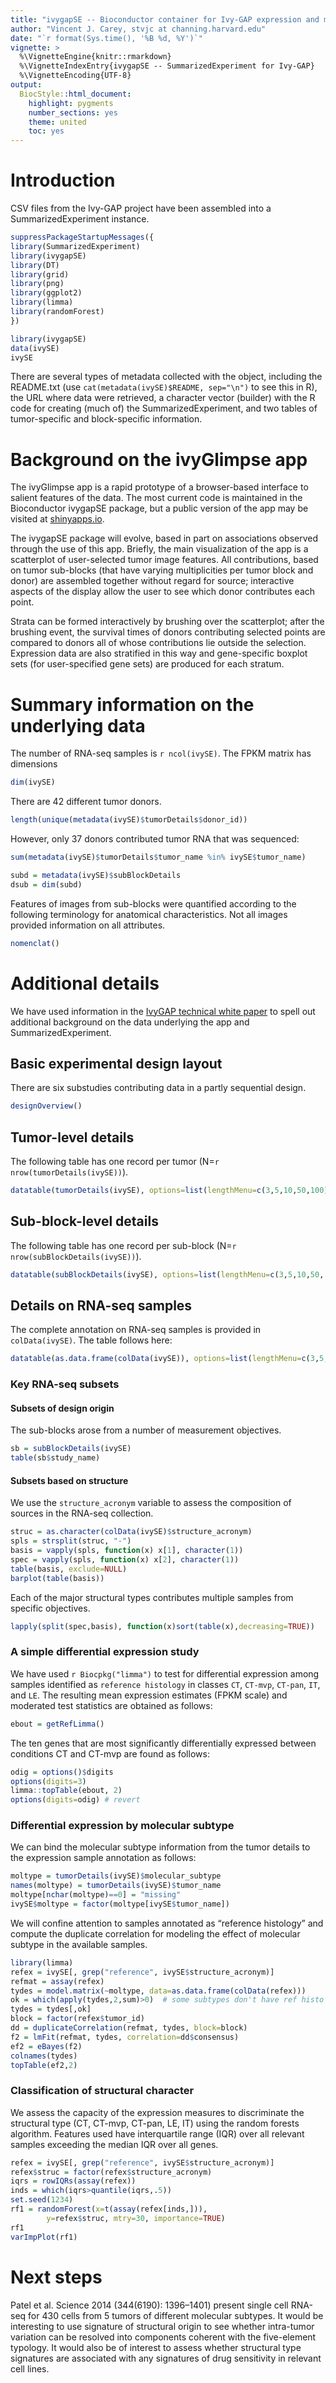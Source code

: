 ```yaml
---
title: "ivygapSE -- Bioconductor container for Ivy-GAP expression and metadata"
author: "Vincent J. Carey, stvjc at channing.harvard.edu"
date: "`r format(Sys.time(), '%B %d, %Y')`"
vignette: >
  %\VignetteEngine{knitr::rmarkdown}
  %\VignetteIndexEntry{ivygapSE -- SummarizedExperiment for Ivy-GAP}
  %\VignetteEncoding{UTF-8}
output:
  BiocStyle::html_document:
    highlight: pygments
    number_sections: yes
    theme: united
    toc: yes
---
```


# Introduction

CSV files from the Ivy-GAP project have been assembled into a SummarizedExperiment instance.
```r
suppressPackageStartupMessages({
library(SummarizedExperiment)
library(ivygapSE)
library(DT)
library(grid)
library(png)
library(ggplot2)
library(limma)
library(randomForest)
})
```
```r
library(ivygapSE)
data(ivySE)
ivySE
```
There are several types of metadata collected with the object, including the
README.txt (use `cat(metadata(ivySE)$README, sep="\n")` to see this in R),
the URL where data were retrieved, 
a character vector (builder) with the R code for creating (much of) the SummarizedExperiment, 
and two tables of tumor-specific and
block-specific information.

# Background on the ivyGlimpse app

The ivyGlimpse app is a rapid prototype of a browser-based
interface to salient features of the data.  The
most current code is maintained in the Bioconductor
ivygapSE package, but a public version of the app
may be visited at [shinyapps.io](https://vjcitn.shinyapps.io/ivyglimpse/).

The ivygapSE
package will evolve, based in part on associations
observed through the use of this app.  Briefly, the main
visualization of the app is a scatterplot of user-selected
tumor image features.  All contributions, based
on tumor sub-blocks (that have varying multiplicities per
tumor block and donor) are assembled
together without regard for source; interactive aspects of
the display allow the user to see which donor contributes
each point.  

Strata can be formed interactively by brushing
over the scatterplot; after the brushing event, the survival
times of donors contributing selected points are compared
to donors all of whose contributions lie outside the selection.
Expression data are also stratified in this way and gene-specific
boxplot sets (for user-specified gene sets) are produced for each stratum.

# Summary information on the underlying data

The number of RNA-seq samples is `r ncol(ivySE)`.  The FPKM matrix has dimensions
```r
dim(ivySE)
```

There are 42 different tumor donors.
```r
length(unique(metadata(ivySE)$tumorDetails$donor_id))
```
However, only 37 donors contributed tumor RNA that was sequenced:
```r
sum(metadata(ivySE)$tumorDetails$tumor_name %in% ivySE$tumor_name)
```
```r
subd = metadata(ivySE)$subBlockDetails
dsub = dim(subd)
```

Features of images from sub-blocks were quantified according to the following terminology for
anatomical characteristics.  Not all images provided information
on all attributes.

```r
nomenclat()
```

# Additional details

We have used information in the
[IvyGAP technical white paper](http://help.brain-map.org/display/glioblastoma/Documentation?preview=/8028197/8454231/IvyOverview.pdf) to
spell out additional background on the data underlying the app and
SummarizedExperiment.

## Basic experimental design layout

There are six substudies contributing data in a partly
sequential design.

```r
designOverview()
```

## Tumor-level details

The following table has one record per tumor (N=`r nrow(tumorDetails(ivySE))`).

```r
datatable(tumorDetails(ivySE), options=list(lengthMenu=c(3,5,10,50,100)))
```

## Sub-block-level details

The following table has one record per sub-block (N=`r nrow(subBlockDetails(ivySE))`).
```r
datatable(subBlockDetails(ivySE), options=list(lengthMenu=c(3,5,10,50,    100)))
```

## Details on RNA-seq samples

The complete annotation on RNA-seq samples is provided in `colData(ivySE)`.  The
table follows here:

```r
datatable(as.data.frame(colData(ivySE)), options=list(lengthMenu=c(3,5,10,50,100)))
```

### Key RNA-seq subsets

#### Subsets of design origin

The sub-blocks arose from a number of measurement objectives.

```r
sb = subBlockDetails(ivySE)
table(sb$study_name)
```

#### Subsets based on structure

We use the `structure_acronym` variable to assess the composition of
sources in the RNA-seq collection.

```r
struc = as.character(colData(ivySE)$structure_acronym)
spls = strsplit(struc, "-")
basis = vapply(spls, function(x) x[1], character(1))
spec = vapply(spls, function(x) x[2], character(1))
table(basis, exclude=NULL)
barplot(table(basis))
```

Each of the major structural types contributes multiple samples from
specific objectives.  

```r
lapply(split(spec,basis), function(x)sort(table(x),decreasing=TRUE))
```

### A simple differential expression study

We have used `r Biocpkg("limma")` to test for differential
expression among samples identified as `reference histology` in
classes `CT`, `CT-mvp`, `CT-pan`, `IT`, and `LE`.  The
resulting mean expression estimates (FPKM scale) 
and moderated test statistics are obtained
as follows:
```r
ebout = getRefLimma()
```
The ten genes that are most significantly differentially
expressed between conditions CT and CT-mvp are found as follows:
```r
odig = options()$digits
options(digits=3)
limma::topTable(ebout, 2)
options(digits=odig) # revert
```

### Differential expression by molecular subtype

We can bind the molecular subtype information from the tumor
details to the expression sample annotation as follows:
```r
moltype = tumorDetails(ivySE)$molecular_subtype
names(moltype) = tumorDetails(ivySE)$tumor_name
moltype[nchar(moltype)==0] = "missing"
ivySE$moltype = factor(moltype[ivySE$tumor_name])
```

We will confine attention to samples annotated as "reference histology"
and compute the duplicate correlation for modeling the
effect of molecular subtype in the available samples.

```r
library(limma)
refex = ivySE[, grep("reference", ivySE$structure_acronym)]
refmat = assay(refex)
tydes = model.matrix(~moltype, data=as.data.frame(colData(refex)))
ok = which(apply(tydes,2,sum)>0)  # some subtypes don't have ref histo samples
tydes = tydes[,ok]
block = factor(refex$tumor_id)
dd = duplicateCorrelation(refmat, tydes, block=block)
f2 = lmFit(refmat, tydes, correlation=dd$consensus)
ef2 = eBayes(f2)
colnames(tydes)
topTable(ef2,2)
```

### Classification of structural character

We assess the capacity of the expression measures to
discriminate the structural type (CT, CT-mvp, CT-pan, LE, IT)
using the random forests algorithm.  Features used have
interquartile range (IQR) over all relevant samples exceeding the
median IQR over all genes.

```r
refex = ivySE[, grep("reference", ivySE$structure_acronym)]
refex$struc = factor(refex$structure_acronym)
iqrs = rowIQRs(assay(refex))
inds = which(iqrs>quantile(iqrs,.5))
set.seed(1234)
rf1 = randomForest(x=t(assay(refex[inds,])), 
        y=refex$struc, mtry=30, importance=TRUE) 
rf1
varImpPlot(rf1)
```

# Next steps

Patel et al. Science 2014 (344(6190): 1396–1401) present single cell RNA-seq
for 430 cells from 5 tumors of different molecular subtypes.  It would
be interesting to use signature of structural origin to see whether
intra-tumor variation can be resolved into components coherent with
the five-element typology.  It would also be of interest to assess whether
structural type signatures are associated with any signatures of drug
sensitivity in relevant cell lines.
